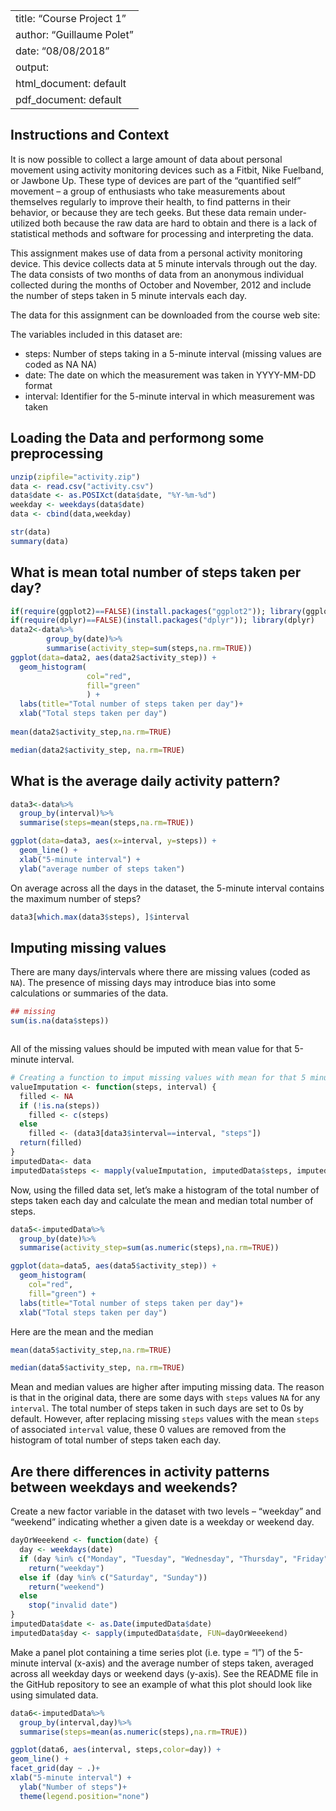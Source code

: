 
---
title: "Course Project 1"
author: "Guillaume Polet"
date: "08/08/2018"
output:
  html_document: default
  pdf_document: default
---
## Instructions and Context
It is now possible to collect a large amount of data about personal movement using activity monitoring devices such as a Fitbit, Nike Fuelband, or Jawbone Up. These type of devices are part of the “quantified self” movement – a group of enthusiasts who take measurements about themselves regularly to improve their health, to find patterns in their behavior, or because they are tech geeks. But these data remain under-utilized both because the raw data are hard to obtain and there is a lack of statistical methods and software for processing and interpreting the data.

This assignment makes use of data from a personal activity monitoring device. This device collects data at 5 minute intervals through out the day. The data consists of two months of data from an anonymous individual collected during the months of October and November, 2012 and include the number of steps taken in 5 minute intervals each day.

The data for this assignment can be downloaded from the course web site:


The variables included in this dataset are:

- steps: Number of steps taking in a 5-minute interval (missing values are coded as 
NA
NA)
- date: The date on which the measurement was taken in YYYY-MM-DD format
- interval: Identifier for the 5-minute interval in which measurement was taken

## Loading the Data and performong some preprocessing
```r
unzip(zipfile="activity.zip")  
data <- read.csv("activity.csv")
data$date <- as.POSIXct(data$date, "%Y-%m-%d")
weekday <- weekdays(data$date)
data <- cbind(data,weekday)

str(data)
summary(data)
```

## What is mean total number of steps taken per day?
```r
if(require(ggplot2)==FALSE)(install.packages("ggplot2")); library(ggplot2)
if(require(dplyr)==FALSE)(install.packages("dplyr")); library(dplyr)
data2<-data%>%
        group_by(date)%>%
        summarise(activity_step=sum(steps,na.rm=TRUE))
ggplot(data=data2, aes(data2$activity_step)) + 
  geom_histogram( 
                 col="red", 
                 fill="green"
                 ) + 
  labs(title="Total number of steps taken per day")+
  xlab("Total steps taken per day")
  
mean(data2$activity_step,na.rm=TRUE)

median(data2$activity_step, na.rm=TRUE)

```

## What is the average daily activity pattern?
```r
data3<-data%>%
  group_by(interval)%>%
  summarise(steps=mean(steps,na.rm=TRUE))

ggplot(data=data3, aes(x=interval, y=steps)) +
  geom_line() +
  xlab("5-minute interval") +
  ylab("average number of steps taken")
```

On average across all the days in the dataset, the 5-minute interval contains
the maximum number of steps?
```r
data3[which.max(data3$steps), ]$interval
```

## Imputing missing values

There are many days/intervals where there are missing values (coded as `NA`). The presence of missing days may introduce bias into some calculations or summaries of the data.

```r
## missing
sum(is.na(data$steps))



```

All of the missing values should be imputed with mean value for that 5-minute
interval.

```r
# Creating a function to imput missing values with mean for that 5 minute interval
valueImputation <- function(steps, interval) {
  filled <- NA
  if (!is.na(steps))
    filled <- c(steps)
  else
    filled <- (data3[data3$interval==interval, "steps"])
  return(filled)
}
imputedData<- data
imputedData$steps <- mapply(valueImputation, imputedData$steps, imputedData$interval)

```
Now, using the filled data set, let's make a histogram of the total number of steps taken each day and calculate the mean and median total number of steps.

```r
data5<-imputedData%>%
  group_by(date)%>%
  summarise(activity_step=sum(as.numeric(steps),na.rm=TRUE))

ggplot(data=data5, aes(data5$activity_step)) + 
  geom_histogram( 
    col="red", 
    fill="green") + 
  labs(title="Total number of steps taken per day")+
  xlab("Total steps taken per day")
```
Here are the mean and the median
```r
mean(data5$activity_step,na.rm=TRUE)

median(data5$activity_step, na.rm=TRUE)
```
Mean and median values are higher after imputing missing data. The reason is
that in the original data, there are some days with `steps` values `NA` for 
any `interval`. The total number of steps taken in such days are set to 0s by
default. However, after replacing missing `steps` values with the mean `steps`
of associated `interval` value, these 0 values are removed from the histogram
of total number of steps taken each day.

## Are there differences in activity patterns between weekdays and weekends?
Create a new factor variable in the dataset with two levels -- "weekday" and "weekend" indicating whether a given date is a weekday or weekend day.

```r
dayOrWeeekend <- function(date) {
  day <- weekdays(date)
  if (day %in% c("Monday", "Tuesday", "Wednesday", "Thursday", "Friday"))
    return("weekday")
  else if (day %in% c("Saturday", "Sunday"))
    return("weekend")
  else
    stop("invalid date")
}
imputedData$date <- as.Date(imputedData$date)
imputedData$day <- sapply(imputedData$date, FUN=dayOrWeeekend)
```

Make a panel plot containing a time series plot (i.e. type = “l”) of the 5-minute interval (x-axis) and the average number of steps taken, averaged across all weekday days or weekend days (y-axis). See the README file in the GitHub repository to see an example of what this plot should look like using simulated data.
```r
data6<-imputedData%>%
  group_by(interval,day)%>%
  summarise(steps=mean(as.numeric(steps),na.rm=TRUE))

ggplot(data6, aes(interval, steps,color=day)) +
geom_line() +
facet_grid(day ~ .)+ 
xlab("5-minute interval") +
  ylab("Number of steps")+
  theme(legend.position="none")
```

